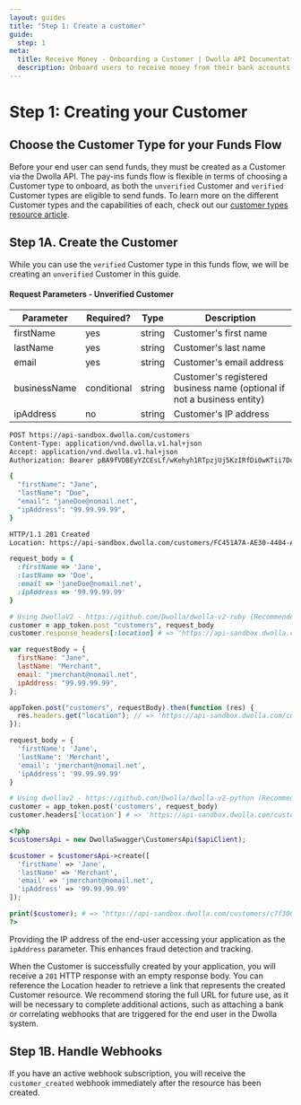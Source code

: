 ```yaml
---
layout: guides
title: "Step 1: Create a customer"
guide:
  step: 1
meta:
  title: Receive Money - Onboarding a Customer | Dwolla API Documentation
  description: Onboard users to receive money from their bank accounts with the Dwolla API.
---
```



# Step 1: Creating your Customer

## Choose the Customer Type for your Funds Flow

Before your end user can send funds, they must be created as a Customer via the Dwolla API. The pay-ins funds flow is flexible in terms of choosing a Customer type to onboard, as both the `unverified` Customer and `verified` Customer types are eligible to send funds. To learn more on the different Customer types and the capabilities of each, check out our [customer types resource article](/concepts/customer-types).

## Step 1A. Create the Customer

While you can use the `verified` Customer type in this funds flow, we will be creating an `unverified` Customer in this guide.

#### Request Parameters - Unverified Customer

| Parameter    | Required?   | Type   | Description                                                             |
| ------------ | ----------- | ------ | ----------------------------------------------------------------------- |
| firstName    | yes         | string | Customer's first name                                                   |
| lastName     | yes         | string | Customer's last name                                                    |
| email        | yes         | string | Customer's email address                                                |
| businessName | conditional | string | Customer's registered business name (optional if not a business entity) |
| ipAddress    | no          | string | Customer's IP address                                                   |

```bash
POST https://api-sandbox.dwolla.com/customers
Content-Type: application/vnd.dwolla.v1.hal+json
Accept: application/vnd.dwolla.v1.hal+json
Authorization: Bearer pBA9fVDBEyYZCEsLf/wKehyh1RTpzjUj5KzIRfDi0wKTii7DqY

{
  "firstName": "Jane",
  "lastName": "Doe",
  "email": "janeDoe@nomail.net",
  "ipAddress": "99.99.99.99",
}

HTTP/1.1 201 Created
Location: https://api-sandbox.dwolla.com/customers/FC451A7A-AE30-4404-AB95-E3553FCD733F
```

```ruby
request_body = {
  :firstName => 'Jane',
  :lastName => 'Doe',
  :email => 'janeDoe@nomail.net',
  :ipAddress => '99.99.99.99'
}

# Using DwollaV2 - https://github.com/Dwolla/dwolla-v2-ruby (Recommended)
customer = app_token.post "customers", request_body
customer.response_headers[:location] # => "https://api-sandbox.dwolla.com/customers/c7f300c0-f1ef-4151-9bbe-005005aa3747"
```

```javascript
var requestBody = {
  firstName: "Jane",
  lastName: "Merchant",
  email: "jmerchant@nomail.net",
  ipAddress: "99.99.99.99",
};

appToken.post("customers", requestBody).then(function (res) {
  res.headers.get("location"); // => 'https://api-sandbox.dwolla.com/customers/c7f300c0-f1ef-4151-9bbe-005005aa3747'
});
```

```python
request_body = {
  'firstName': 'Jane',
  'lastName': 'Merchant',
  'email': 'jmerchant@nomail.net',
  'ipAddress': '99.99.99.99'
}

# Using dwollav2 - https://github.com/Dwolla/dwolla-v2-python (Recommended)
customer = app_token.post('customers', request_body)
customer.headers['location'] # => 'https://api-sandbox.dwolla.com/customers/c7f300c0-f1ef-4151-9bbe-005005aa3747'
```

```php
<?php
$customersApi = new DwollaSwagger\CustomersApi($apiClient);

$customer = $customersApi->create([
  'firstName' => 'Jane',
  'lastName' => 'Merchant',
  'email' => 'jmerchant@nomail.net',
  'ipAddress' => '99.99.99.99'
]);

print($customer); # => "https://api-sandbox.dwolla.com/customers/c7f300c0-f1ef-4151-9bbe-005005aa3747"
?>
```

<AlertBar variation="info">
  Providing the IP address of the end-user accessing your application as the
  <code>ipAddress</code> parameter. This enhances fraud detection and tracking.
</AlertBar>

When the Customer is successfully created by your application, you will receive a `201` HTTP response with an empty response body. You can reference the Location header to retrieve a link that represents the created Customer resource. We recommend storing the full URL for future use, as it will be necessary to complete additional actions, such as attaching a bank or correlating webhooks that are triggered for the end user in the Dwolla system.

## Step 1B. Handle Webhooks

If you have an active webhook subscription, you will receive the `customer_created` webhook immediately after the resource has been created.

